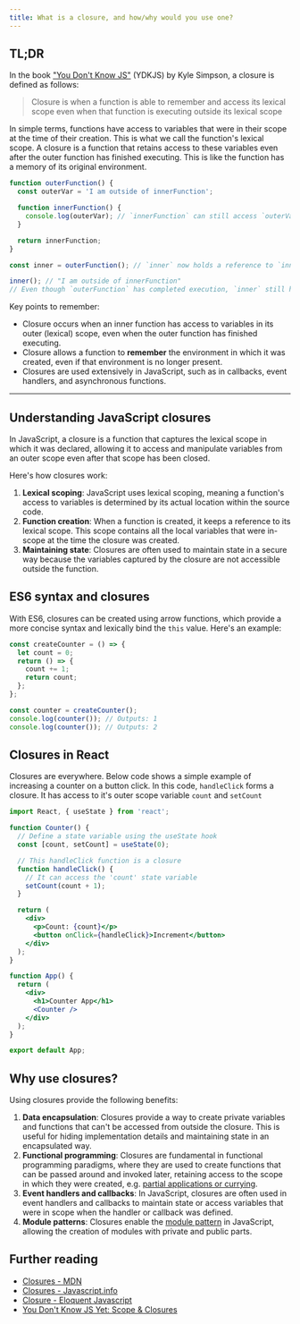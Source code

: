 ```yaml
---
title: What is a closure, and how/why would you use one?
---
```


## TL;DR

In the book ["You Don't Know JS"](https://github.com/getify/You-Dont-Know-JS/tree/2nd-ed/scope-closures) (YDKJS) by Kyle Simpson, a closure is defined as follows:

> Closure is when a function is able to remember and access its lexical scope even when that function is executing outside its lexical scope

In simple terms, functions have access to variables that were in their scope at the time of their creation. This is what we call the function's lexical scope. A closure is a function that retains access to these variables even after the outer function has finished executing. This is like the function has a memory of its original environment.

```js
function outerFunction() {
  const outerVar = 'I am outside of innerFunction';

  function innerFunction() {
    console.log(outerVar); // `innerFunction` can still access `outerVar`.
  }

  return innerFunction;
}

const inner = outerFunction(); // `inner` now holds a reference to `innerFunction`.

inner(); // "I am outside of innerFunction"
// Even though `outerFunction` has completed execution, `inner` still has access to variables defined inside `outerFunction`.
```

Key points to remember:

- Closure occurs when an inner function has access to variables in its outer (lexical) scope, even when the outer function has finished executing.
- Closure allows a function to **remember** the environment in which it was created, even if that environment is no longer present.
- Closures are used extensively in JavaScript, such as in callbacks, event handlers, and asynchronous functions.

---

## Understanding JavaScript closures

In JavaScript, a closure is a function that captures the lexical scope in which it was declared, allowing it to access and manipulate variables from an outer scope even after that scope has been closed.

Here's how closures work:

1. **Lexical scoping**: JavaScript uses lexical scoping, meaning a function's access to variables is determined by its actual location within the source code.
1. **Function creation**: When a function is created, it keeps a reference to its lexical scope. This scope contains all the local variables that were in-scope at the time the closure was created.
1. **Maintaining state**: Closures are often used to maintain state in a secure way because the variables captured by the closure are not accessible outside the function.

## ES6 syntax and closures

With ES6, closures can be created using arrow functions, which provide a more concise syntax and lexically bind the `this` value. Here's an example:

```js
const createCounter = () => {
  let count = 0;
  return () => {
    count += 1;
    return count;
  };
};

const counter = createCounter();
console.log(counter()); // Outputs: 1
console.log(counter()); // Outputs: 2
```

## Closures in React

Closures are everywhere. Below code shows a simple example of increasing a counter on a button click. In this code, `handleClick` forms a closure. It has access to it's outer scope variable `count` and `setCount`

```jsx
import React, { useState } from 'react';

function Counter() {
  // Define a state variable using the useState hook
  const [count, setCount] = useState(0);

  // This handleClick function is a closure
  function handleClick() {
    // It can access the 'count' state variable
    setCount(count + 1);
  }

  return (
    <div>
      <p>Count: {count}</p>
      <button onClick={handleClick}>Increment</button>
    </div>
  );
}

function App() {
  return (
    <div>
      <h1>Counter App</h1>
      <Counter />
    </div>
  );
}

export default App;
```

## Why use closures?

Using closures provide the following benefits:

1. **Data encapsulation**: Closures provide a way to create private variables and functions that can't be accessed from outside the closure. This is useful for hiding implementation details and maintaining state in an encapsulated way.
1. **Functional programming**: Closures are fundamental in functional programming paradigms, where they are used to create functions that can be passed around and invoked later, retaining access to the scope in which they were created, e.g. [partial applications or currying](https://medium.com/javascript-scene/curry-or-partial-application-8150044c78b8#.l4b6l1i3x).
1. **Event handlers and callbacks**: In JavaScript, closures are often used in event handlers and callbacks to maintain state or access variables that were in scope when the handler or callback was defined.
1. **Module patterns**: Closures enable the [module pattern](https://www.patterns.dev/vanilla/module-pattern) in JavaScript, allowing the creation of modules with private and public parts.

## Further reading

- [Closures - MDN](https://developer.mozilla.org/en-US/docs/Web/JavaScript/Closures)
- [Closures - Javascript.info](https://javascript.info/closure)
- [Closure - Eloquent Javascript](https://eloquentjavascript.net/03_functions.html)
- [You Don't Know JS Yet: Scope & Closures](https://github.com/getify/You-Dont-Know-JS/tree/2nd-ed/scope-closures)
